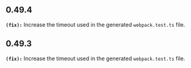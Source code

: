 ## 0.49.4
**`(fix):`** Increase the timeout used in the generated `webpack.test.ts` file.

## 0.49.3
**`(fix):`** Increase the timeout used in the generated `webpack.test.ts` file.

